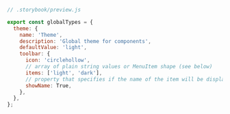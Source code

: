 ```js
// .storybook/preview.js

export const globalTypes = {
  theme: {
    name: 'Theme',
    description: 'Global theme for components',
    defaultValue: 'light',
    toolbar: {
      icon: 'circlehollow',
      // array of plain string values or MenuItem shape (see below)
      items: ['light', 'dark'],
      // property that specifies if the name of the item will be displayed
      showName: True,
    },
  },
};
```
